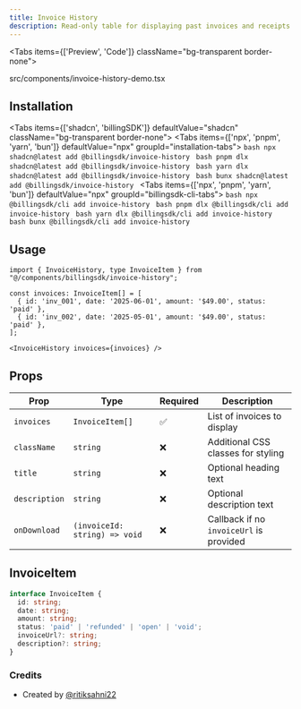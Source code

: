 ```yaml
---
title: Invoice History
description: Read-only table for displaying past invoices and receipts with status and download actions.
---
```


<Tabs items={['Preview', 'Code']} className="bg-transparent border-none">
  <Tab value="Preview" className="border-none bg-transparent p-0 mt-3">
    <PreviewComponents registryName="invoice-history">
      <InvoiceHistoryDemo />
    </PreviewComponents>
  </Tab>

  <Tab value="Code" className="mt-3">
  <include cwd lang="tsx" meta='title="src/components/invoice-history-demo.tsx"'>src/components/invoice-history-demo.tsx</include>
  </Tab>
</Tabs>

## Installation

<Tabs items={['shadcn', 'billingSDK']} defaultValue="shadcn" className="bg-transparent border-none">
  <Tab value="shadcn" className="border-none bg-transparent p-0 mt-3">
    <Tabs items={['npx', 'pnpm', 'yarn', 'bun']} defaultValue="npx" groupId="installation-tabs">
      <Tab value="npx">
        ```bash
        npx shadcn@latest add @billingsdk/invoice-history
        ```
      </Tab>
      <Tab value="pnpm">
        ```bash
        pnpm dlx shadcn@latest add @billingsdk/invoice-history
        ```
      </Tab>
      <Tab value="yarn">
        ```bash
        yarn dlx shadcn@latest add @billingsdk/invoice-history
        ```
      </Tab>
      <Tab value="bun">
        ```bash
        bunx shadcn@latest add @billingsdk/invoice-history
        ```
      </Tab>
    </Tabs>
  </Tab>
  <Tab value="billingSDK" className="border-none bg-transparent p-0 mt-3">
    <Tabs items={['npx', 'pnpm', 'yarn', 'bun']} defaultValue="npx" groupId="billingsdk-cli-tabs">
      <Tab value="npx">
        ```bash
        npx @billingsdk/cli add invoice-history
        ```
      </Tab>
      <Tab value="pnpm">
        ```bash
        pnpm dlx @billingsdk/cli add invoice-history
        ```
      </Tab>
      <Tab value="yarn">
        ```bash
        yarn dlx @billingsdk/cli add invoice-history
        ```
      </Tab>
      <Tab value="bun">
        ```bash
        bunx @billingsdk/cli add invoice-history
        ```
      </Tab>
    </Tabs>
  </Tab>
</Tabs>

## Usage

```tsx
import { InvoiceHistory, type InvoiceItem } from "@/components/billingsdk/invoice-history";
```
```tsx
const invoices: InvoiceItem[] = [
  { id: 'inv_001', date: '2025-06-01', amount: '$49.00', status: 'paid' },
  { id: 'inv_002', date: '2025-05-01', amount: '$49.00', status: 'paid' },
];
```
```tsx
<InvoiceHistory invoices={invoices} />
```

## Props

| Prop | Type | Required | Description |
|------|------|----------|-------------|
| `invoices` | `InvoiceItem[]` | ✅ | List of invoices to display |
| `className` | `string` | ❌ | Additional CSS classes for styling |
| `title` | `string` | ❌ | Optional heading text |
| `description` | `string` | ❌ | Optional description text |
| `onDownload` | `(invoiceId: string) => void` | ❌ | Callback if no `invoiceUrl` is provided |

## InvoiceItem

```ts
interface InvoiceItem {
  id: string;
  date: string;
  amount: string;
  status: 'paid' | 'refunded' | 'open' | 'void';
  invoiceUrl?: string;
  description?: string;
}
```

### Credits
- Created by [@ritiksahni22](https://x.com/ritiksahni22)
